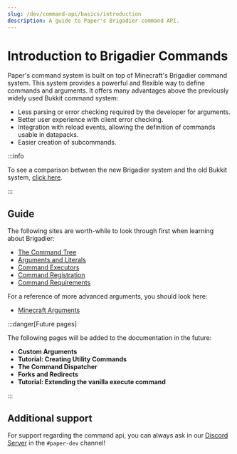 ---
slug: /dev/command-api/basics/introduction
description: A guide to Paper's Brigadier command API.
---

# Introduction to Brigadier Commands
Paper's command system is built on top of Minecraft's Brigadier command system. This system provides a powerful and flexible way to define commands and arguments.
It offers many advantages above the previously widely used Bukkit command system:
- Less parsing or error checking required by the developer for arguments.
- Better user experience with client error checking.
- Integration with reload events, allowing the definition of commands usable in datapacks.
- Easier creation of subcommands.


:::info

To see a comparison between the new Brigadier system and the old Bukkit system, [click here](../misc/comparison-bukkit-brigadier).

:::

## Guide
The following sites are worth-while to look through first when learning about Brigadier:
- [The Command Tree](./command-tree.mdx)
- [Arguments and Literals](./arguments-and-literals.mdx)
- [Command Executors](./command-executors.mdx)
- [Command Registration](./command-registration.mdx)
- [Command Requirements](./command-requirements.mdx)

For a reference of more advanced arguments, you should look here:
- [Minecraft Arguments](../arguments/minecraft-arguments.mdx)

:::danger[Future pages]

The following pages will be added to the documentation in the future:

- **Custom Arguments**
- **Tutorial: Creating Utility Commands**
- **The Command Dispatcher**
- **Forks and Redirects**
- **Tutorial: Extending the vanilla execute command**

:::

## Additional support
For support regarding the command api, you can always ask in our [Discord Server](https://discord.gg/PaperMC) in the `#paper-dev` channel!